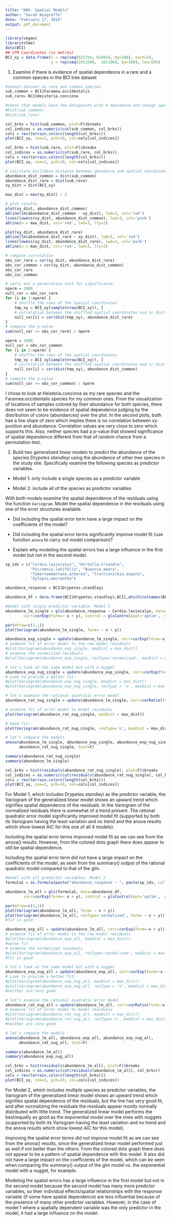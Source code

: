 ```yaml
---
title: "HW5- Spatial Models"
author: "Sarah Wiegreffe"
date: "February 17, 2016"
output: pdf_document
---
```


```r
library(vegan)
library(nlme)
data(BCI)
## UTM Coordinates (in metres)
BCI_xy = data.frame(x = rep(seq(625754, 626654, by=100), each=5), 
                    y = rep(seq(1011569,  1011969, by=100), len=50))
```

1) Examine if there is evidence of spatial dependence in a rare and a common
species in the BCI tree dataset

```r
#subset dataset on rare and common species
sub_common = BCI$Faramea.occidentalis
sub_rare= BCI$Heisteria.concinna

#check that models have few datapoints with 0 abundance and change species as necessary
#hist(sub_common)
#hist(sub_rare)
```

```r
col_brks = hist(sub_common, plot=F)$breaks
col_indices = as.numeric(cut(sub_common, col_brks))
cols = rev(terrain.colors(length(col_brks)))
plot(BCI_xy, cex=2, pch=19, col=cols[col_indices])

col_brks = hist(sub_rare, plot=F)$breaks
col_indices = as.numeric(cut(sub_rare, col_brks))
cols = rev(terrain.colors(length(col_brks)))
plot(BCI_xy, cex=2, pch=19, col=cols[col_indices])

# calculate Euclidean distance between abundance and spatial coordinates
abundance_dist_common = dist(sub_common)
abundance_dist_rare = dist(sub_rare)
xy_dist = dist(BCI_xy)

max_dist = max(xy_dist) / 2

# plot results
plot(xy_dist, abundance_dist_common)
abline(lm(abundance_dist_common ~ xy_dist), lwd=3, col='red')
lines(lowess(xy_dist, abundance_dist_common), lwd=3, col='pink')
abline(v = max_dist, col='red', lwd=3, lty=2)

plot(xy_dist, abundance_dist_rare)
abline(lm(abundance_dist_rare ~ xy_dist), lwd=3, col='red')
lines(lowess(xy_dist, abundance_dist_rare), lwd=3, col='pink')
abline(v = max_dist, col='red', lwd=3, lty=2)

# compute correlation
obs_cor_rare = cor(xy_dist, abundance_dist_rare)
obs_cor_common = cor(xy_dist, abundance_dist_common)
obs_cor_rare
obs_cor_common

# carry out a permutation test for significance:
nperm = 1000
null_cor = obs_cor_rare
for (i in 2:nperm) {
    # shuffle the rows of the spatial coordinates
    tmp_xy = BCI_xy[sample(nrow(BCI_xy)), ]
    # correlation between the shuffled spatial coordinates and sr_dist
    null_cor[i] = cor(dist(tmp_xy), abundance_dist_rare)
}
# compute the p-value
sum(null_cor >= obs_cor_rare) / nperm

nperm = 1000
null_cor = obs_cor_common
for (i in 2:nperm) {
    # shuffle the rows of the spatial coordinates
    tmp_xy = BCI_xy[sample(nrow(BCI_xy)), ]
    # correlation between the shuffled spatial coordinates and sr_dist
    null_cor[i] = cor(dist(tmp_xy), abundance_dist_common)
}
# compute the p-value
sum(null_cor >= obs_cor_common) / nperm

```

I chose to look at Heisteria.concinna as my rare species and the Faramea.occidentalis species for my common ones. From the visualization of locations of samples colored by their abundance for both species, there does not seem to be evidence of spatial dependence judging by the distribution of colors (abundances) over the plot. In the second plots, both hae a line slope of zero which implies there is no correlation between xy-position and abundance. Correlation values are very close to zero which supports this. Also, neither species had a p-value that showed significance of spatial dependence different from that of random chance from a permutation test.

2) Build two generalized linear models to predict the abundance of the species
*Drypetes standleyi* using the abundance of other tree species in the study site.
Specifically examine the following species as predictor variables.

* Model 1: only include a single species as a predictor variable

* Model 2: include all of the species as predictor variables

With both models examine the spatial dependence of the residuals using the 
function `Variogram`. Model the spatial dependence in the residuals using one
of the error structures available. 

* Did including the spatial error term have a large impact on the coefficients
of the model?

* Did including the spatial error terms significantly improve model fit (use 
function `anova` to carry out model comparison)?

* Explain why modeling the spatial errors has a large influence in the first
model but not in the second model. 

```r
sp_ids = c("Cordia.lasiocalyx", "Hirtella.triandra",
           "Picramnia.latifolia", "Quassia.amara",
           "Tabernaemontana.arborea", "Trattinnickia.aspera", 
           "Xylopia.macrantha")

abundance_response = BCI$Drypetes.standleyi

abundance_df = data.frame(BCI$Drypetes.standleyi,BCI[,which(colnames(BCI) %in% sp_ids)],BCI_xy)

#model with single predictor variable- Model 1
abundance_lm_single = gls(abundance_response ~ Cordia.lasiocalyx, data=abundance_df, 
        corr=corExp(form=~ x + y), control = glsControl(opt='optim',  msVerbose=T))

par(mfrow=c(1,1))
plot(Variogram(abundance_lm_single, form= ~ x + y))

abundance_exp_single = update(abundance_lm_single, corr=corExp(form=~x + y))
# examine fit of error model to the raw model residuals
#plot(Variogram(abundance_exp_single, maxDist = max_dist))
# examine the normalized residuals
#plot(Variogram(abundance_exp_single, resType='normalized', maxDist = max_dist))

# let's look at the same model but with a nugget
abundance_exp_nug_single = update(abundance_exp_single, corr=corExp(form=~x + y, nugget=T))
# Look to provide a better fit:
#plot(Variogram(abundance_exp_nug_single, maxDist = max_dist))
#plot(Variogram(abundance_exp_nug_single, resType = 'n', maxDist = max_dist))

# let's examine the rational quadratic error model
abundance_rat_nug_single = update(abundance_lm_single, corr=corRatio(form=~x + y, nugget=T))

# examine fit of error model to model residuals
plot(Variogram(abundance_rat_nug_single, maxDist = max_dist))
```

```r
# Good fit:
plot(Variogram(abundance_rat_nug_single, resType='n', maxDist = max_dist))

# let's compare the models
anova(abundance_lm_single, abundance_exp_single, abundance_exp_nug_single, 
      abundance_rat_nug_single, test=F)

summary(abundance_rat_nug_single)
summary(abundance_lm_single)

col_brks = hist(residuals(abundance_rat_nug_single), plot=F)$breaks
col_indices = as.numeric(cut(residuals(abundance_rat_nug_single), col_brks))
cols = rev(terrain.colors(length(col_brks)))
plot(BCI_xy, cex=2, pch=19, col=cols[col_indices])
```

For Model 1, which includes Drypetes.standleyi as the predictor variable, the Variogram of the generalized linear model shows an upward trend which signifies spatial dependence of the residuals. In the Variogram of the normalized residuals there is somewhat of a trend present. The rational quadratic error model significantly improved model fit (supported by both its Variogram having the least variation and no trend and the anova results which show lowest AIC for this one of all 4 models). 

Including the spatial error terms improved model fit as we can see from the anova() results. However, from the colored dots graph there does appear to still be spatial dependence.

Including the spatial error term did not have a large impact on the coefficients of the model, as seen from the summary() output of the rational quadratic model compared to that of the glm.

```r
#model with all predictor variables- Model 2
formula1 = as.formula(paste("abundance_response ~ ", paste(sp_ids, collapse= "+")))

abundance_lm_all = gls(formula1, data=abundance_df, 
        corr=corExp(form=~ x + y), control = glsControl(opt='optim',  msVerbose=T))

par(mfrow=c(1,1))
plot(Variogram(abundance_lm_all, form= ~ x + y))
plot(Variogram(abundance_lm_all, resType='normalized', form= ~ x + y))
#fit is good

abundance_exp_all = update(abundance_lm_all, corr=corExp(form=~x + y))
# examine fit of error model to the raw model residuals
#plot(Variogram(abundance_exp_all, maxDist = max_dist))
#worse fit
# examine the normalized residuals
#plot(Variogram(abundance_exp_all, resType='normalized', maxDist = max_dist))
#fit is good

# let's look at the same model but with a nugget
abundance_exp_nug_all = update(abundance_exp_all, corr=corExp(form=~x + y, nugget=T))
# Look to provide a better fit:
#plot(Variogram(abundance_exp_nug_all, maxDist = max_dist))
#plot(Variogram(abundance_exp_nug_all, resType = 'n', maxDist = max_dist))
#neither are very good

# let's examine the rational quadratic error model
abundance_rat_nug_all = update(abundance_lm_all, corr=corRatio(form=~x + y, nugget=T))
# examine fit of error model to model residuals
#plot(Variogram(abundance_rat_nug_all, maxDist = max_dist))
#plot(Variogram(abundance_rat_nug_all, resType='n', maxDist = max_dist))
#neither are very good
```

```r
# let's compare the models
anova(abundance_lm_all, abundance_exp_all, abundance_exp_nug_all, 
      abundance_rat_nug_all, test=F)

summary(abundance_lm_all)
summary(abundance_exp_nug_all)

col_brks = hist(residuals(abundance_lm_all), plot=F)$breaks
col_indices = as.numeric(cut(residuals(abundance_lm_all), col_brks))
cols = rev(terrain.colors(length(col_brks)))
plot(BCI_xy, cex=2, pch=19, col=cols[col_indices])

```

For Model 2, which includes multiple species as predictor variables, the Variogram of the generalized linear model shows an upward trend which signifies spatial dependence of the residuals, but the line has very good fit, and after normalizing the residuals the residuals appear mostly normally distributed with little trend. The generalized linear model performs the best/equally as good as the exponential model over the ones with nuggets (supported by both its Variogram having the least variation and no trend and the anova results which show lowest AIC for this model). 

Improving the spatial error terms did not improve model fit as we can see from the anova() results, since the generalized linear model performed just as well if not better than the others. From the colored dots graph there does not appear to be a pattern of spatial dependence with this model. It also did not have a large impact on the coefficients of the model, which can be seen when comparing the summary() output of the glm model vs. the exponential model with a nugget, for example.

Modeling the spatial errors has a large influence in the first model but not in the second model because the second model has many more predictor variables, so their individual effects/spatial relationships with the response variable (if some have spatial dependence) are less influential because of the presence of many other predictor variables. However, in the case of model 1 where a spatially dependent variable was the only
predictor in the model, it had a large influence on the model.

